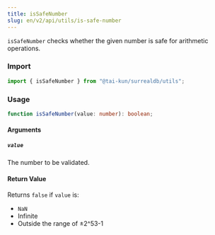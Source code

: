 ```yaml
---
title: isSafeNumber
slug: en/v2/api/utils/is-safe-number
---
```


`isSafeNumber` checks whether the given number is safe for arithmetic operations.

### Import

```ts
import { isSafeNumber } from "@tai-kun/surrealdb/utils";
```

### Usage

```ts
function isSafeNumber(value: number): boolean;
```

#### Arguments

##### `value`

The number to be validated.

#### Return Value

Returns `false` if `value` is:

- `NaN`
- Infinite
- Outside the range of ±2^53-1
